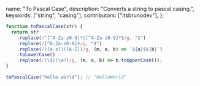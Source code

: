   name: "To Pascal Case",
  description: "Converts a string to pascal casing.",
  keywords: ["string", "casing"],
  contributors: ["itsbrunodev"],
};

```javascript
function toPascalCase(str) {
  return str
    .replace(/^[^A-Za-z0-9]*|[^A-Za-z0-9]*$/g, "$")
    .replace(/[^A-Za-z0-9]+/g, "$")
    .replace(/([a-z])([A-Z])/g, (m, a, b) => `${a}$${b}`)
    .toLowerCase()
    .replace(/(\$)(\w?)/g, (m, a, b) => b.toUpperCase());
}
```

```javascript
toPascalCase("hello world"); // "HelloWorld"
```
